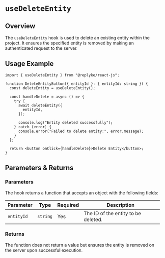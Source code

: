 # `useDeleteEntity`

## Overview

The `useDeleteEntity` hook is used to delete an existing entity within the project. It ensures the specified entity is removed by making an authenticated request to the server.

## Usage Example

```tsx
import { useDeleteEntity } from "@replyke/react-js";

function DeleteEntityButton({ entityId }: { entityId: string }) {
  const deleteEntity = useDeleteEntity();

  const handleDelete = async () => {
    try {
      await deleteEntity({
        entityId,
      });

      console.log("Entity deleted successfully");
    } catch (error) {
      console.error("Failed to delete entity:", error.message);
    }
  };

  return <button onClick={handleDelete}>Delete Entity</button>;
}
```


## Parameters & Returns

### Parameters

The hook returns a function that accepts an object with the following fields:

| Parameter   | Type     | Required | Description                                  |
|-------------|----------|----------|----------------------------------------------|
| `entityId`  | `string` | Yes      | The ID of the entity to be deleted.          |

### Returns

The function does not return a value but ensures the entity is removed on the server upon successful execution.
